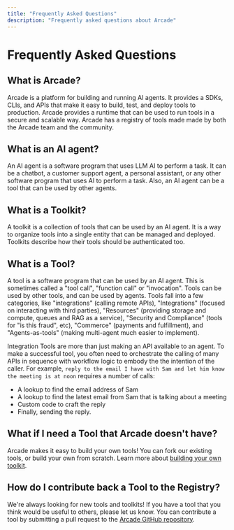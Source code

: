 ```yaml
---
title: "Frequently Asked Questions"
description: "Frequently asked questions about Arcade"
---
```


# Frequently Asked Questions

## What is Arcade?

Arcade is a platform for building and running AI agents. It provides a SDKs, CLIs, and APIs that make it easy to build, test, and deploy tools to production.  Arcade provides a runtime that can be used to run tools in a secure and scalable way.  Arcade has a registry of tools made made by both the Arcade team and the community.

## What is an AI agent?

An AI agent is a software program that uses LLM AI to perform a task. It can be a chatbot, a customer support agent, a personal assistant, or any other software program that uses AI to perform a task.  Also, an AI agent can be a tool that can be used by other agents.

## What is a Toolkit?

A toolkit is a collection of tools that can be used by an AI agent.  It is a way to organize tools into a single entity that can be managed and deployed.  Toolkits describe how their tools should be authenticated too.

## What is a Tool?

A tool is a software program that can be used by an AI agent. This is sometimes called a "tool call", "function call" or "invocation".  Tools can be used by other tools, and can be used by agents.  Tools fall into a few categories, like "integrations" (calling remote APIs), "Integrations" (focused on interacting with third parties), "Resources" (providing storage and compute, queues and RAG as a service), "Security and Compliance" (tools for "is this fraud", etc), "Commerce" (payments and fulfillment), and "Agents-as-tools" (making multi-agent much easier to implement).

Integration Tools are more than just making an API available to an agent.  To make a successful tool, you often need to orchestrate the calling of many APIs in sequence with workflow logic to embody the the intention of the caller.  For example, `reply to the email I have with Sam and let him know the meeting is at noon` requires a number of calls:
* A lookup to find the email address of Sam
* A lookup to find the latest email from Sam that is talking about a meeting
* Custom code to craft the reply
* Finally, sending the reply.

## What if I need a Tool that Arcade doesn't have?

Arcade makes it easy to build your own tools!  You can fork our existing tools, or build your own from scratch.  Learn more about [building your own toolkit](/home/build-tools/create-a-toolkit).

## How do I contribute back a Tool to the Registry?

We're always looking for new tools and toolkits!  If you have a tool that you think would be useful to others, please let us know.  You can contribute a tool by submitting a pull request to the [Arcade GitHub repository](https://github.com/ArcadeAI/arcade-ai).



